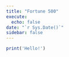 ```yaml
---
title: "Fortune 500"
execute: 
  echo: false
date: "`r Sys.Date()`"
sidebar: false
---
```


```r
print('Hello!')
```